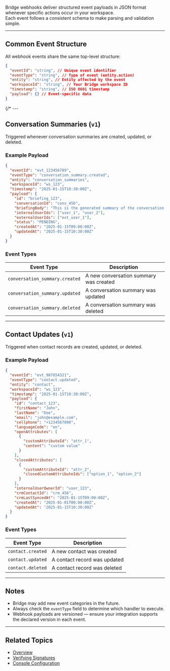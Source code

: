 Bridge webhooks deliver structured event payloads in JSON format whenever specific actions occur in your workspace.  
Each event follows a consistent schema to make parsing and validation simple.

---

## Common Event Structure

All webhook events share the same top-level structure:

```json
{
  "eventId": "string", // Unique event identifier
  "eventType": "string", // Type of event (entity.action)
  "entity": "string", // Entity affected by the event
  "workspaceId": "string", // Your Bridge workspace ID
  "timestamp": "string", // ISO 8601 timestamp
  "payload": {} // Event-specific data
}
```

{/* ---

## Conversation Summaries (`v1`)

Triggered whenever conversation summaries are created, updated, or deleted.

### Example Payload

```json
{
  "eventId": "evt_123456789",
  "eventType": "conversation_summary.created",
  "entity": "conversation_summaries",
  "workspaceId": "ws_123",
  "timestamp": "2025-01-15T10:30:00Z",
  "payload": {
    "id": "briefing_123",
    "conversationId": "conv_456",
    "briefingBody": "This is the generated summary of the conversation.",
    "internalUserIds": ["user_1", "user_2"],
    "externalUserIds": ["ext_user_1"],
    "status": "PENDING",
    "createdAt": "2025-01-15T09:00:00Z",
    "updatedAt": "2025-01-15T10:30:00Z"
  }
}
```

### Event Types

| Event Type                     | Description                            |
| ------------------------------ | -------------------------------------- |
| `conversation_summary.created` | A new conversation summary was created |
| `conversation_summary.updated` | A conversation summary was updated     |
| `conversation_summary.deleted` | A conversation summary was deleted     | */}

---

## Contact Updates (`v1`)

Triggered when contact records are created, updated, or deleted.

### Example Payload

```json
{
  "eventId": "evt_987654321",
  "eventType": "contact.updated",
  "entity": "contact",
  "workspaceId": "ws_123",
  "timestamp": "2025-01-15T10:30:00Z",
  "payload": {
    "id": "contact_123",
    "firstName": "John",
    "lastName": "Doe",
    "email": "john@example.com",
    "cellphone": "+1234567890",
    "languageCode": "en",
    "openAttributes": [
      {
        "customAttributeId": "attr_1",
        "content": "custom value"
      }
    ],
    "closedAttributes": [
      {
        "customAttributeId": "attr_2",
        "closedCustomAttributeIds": ["option_1", "option_2"]
      }
    ],
    "internalUserOwnerId": "user_123",
    "crmContactId": "crm_456",
    "crmLastSyncedAt": "2025-01-15T09:00:00Z",
    "createdAt": "2025-01-01T00:00:00Z",
    "updatedAt": "2025-01-15T10:30:00Z"
  }
}
```

### Event Types

| Event Type        | Description                  |
| ----------------- | ---------------------------- |
| `contact.created` | A new contact was created    |
| `contact.updated` | A contact record was updated |
| `contact.deleted` | A contact record was deleted |

---

## Notes

- Bridge may add new event categories in the future.
- Always check the `eventType` field to determine which handler to execute.
- Webhook payloads are versioned — ensure your integration supports the declared version in each event.

---

## Related Topics

- [Overview](/webhooks)
- [Verifying Signatures](/webhooks/verifying-signatures)
- [Console Configuration](/webhooks/configuration)
